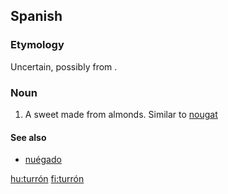 ==Spanish==

===Etymology===
Uncertain, possibly from {{etyl|ca|es}} {{term|torró|lang=ca}}.

===Noun===
{{es-noun-m|pl=turrones}}

# A sweet made from almonds. Similar to [[nougat]]

====See also====
*[[nuégado]] {{m}}

[[hu:turrón]]
[[fi:turrón]]